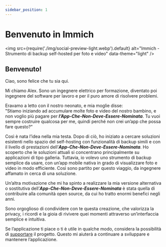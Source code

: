```yaml
---
sidebar_position: 1
---
```


# Benvenuto in Immich

<img
  src={require('./img/social-preview-light.webp').default}
  alt="Immich - Strumento di backup self-hosted per foto e video"
  data-theme="light"
/>

## Benvenuto!

Ciao, sono felice che tu sia qui.

Mi chiamo Alex. Sono un ingegnere elettrico per formazione, diventato poi ingegnere del software per lavoro e per il puro amore di risolvere problemi.

Eravamo a letto con il nostro neonato, e mia moglie disse:  
"Stiamo iniziando ad accumulare molte foto e video del nostro bambino, e non voglio più pagare per **_l’App-Che-Non-Deve-Essere-Nominata_**. Tu vuoi sempre costruire qualcosa per me, quindi perché non crei un’app che possa fare questo?"

Così è nata l’idea nella mia testa. Dopo di ciò, ho iniziato a cercare soluzioni esistenti nello spazio del self-hosting con funzionalità di backup simili e con il livello di prestazioni dell’**_App-Che-Non-Deve-Essere-Nominata_**. Ho scoperto che le soluzioni attuali si concentrano principalmente su applicazioni di tipo galleria. Tuttavia, io volevo uno strumento di backup semplice da usare, con un’app mobile nativa in grado di visualizzare foto e video in modo efficiente. Così sono partito per questo viaggio, da ingegnere affamato in cerca di una soluzione.

Un’altra motivazione che mi ha spinto a realizzare la mia versione alternativa o sostitutiva dell’**_App-Che-Non-Deve-Essere-Nominata_** è stata quella di contribuire alla comunità open source, da cui ho tratto enormi benefici negli anni.

Sono orgoglioso di condividere con te questa creazione, che valorizza la privacy, i ricordi e la gioia di rivivere quei momenti attraverso un’interfaccia semplice e intuitiva.

Se l’applicazione ti piace o ti è utile in qualche modo, considera la possibilità di [supportare](./support-the-project.md) il progetto. Questo mi aiuterà a continuare a sviluppare e mantenere l’applicazione.
